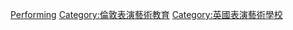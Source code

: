 [[Category:倫敦學校|Performing]]
[[Category:倫敦表演藝術教育|Category:倫敦表演藝術教育]]
[[Category:英國表演藝術學校|Category:英國表演藝術學校]]